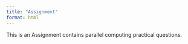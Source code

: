 ```yaml
---
title: "Assignment"
format: html
---
```


This is an Assignment contains parallel computing practical questions.